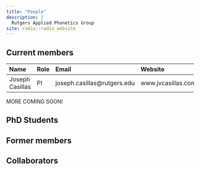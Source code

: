 ```yaml
---
title: "People"
description: |
  Rutgers Applied Phonetics Group 
site: radix::radix_website
---
```


## Current members

| Name            | Role | Email                       | Website            |
| :-------------- | :--- | :-------------------------- | :----------------- |
| Joseph Casillas | PI   | joseph.casillas@rutgers.edu | www.jvcasillas.com |

MORE COMING SOON!

## PhD Students

## Former members

## Collaborators

